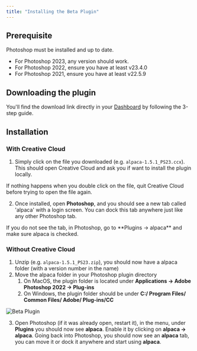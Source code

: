 ```yaml
---
title: "Installing the Beta Plugin"
---
```


## Prerequisite

Photoshop must be installed and up to date. 
- For Photoshop 2023, any version should work.
- For Photoshop 2022, ensure you have at least v23.4.0
- For Photoshop 2021, ensure you have at least v22.5.9

## Downloading the plugin

You'll find the download link directly in your
[Dashboard](https://accounts.getalpaca.io/sign-in?redirect_url=https%3A%2F%2Fwww.getalpaca.io%2Fdashboard) by following the 3-step guide.

## Installation

### With Creative Cloud

1. Simply click on the file you downloaded (e.g. `alpaca-1.5.1_PS23.ccx`). This should open
   Creative Cloud and ask you if want to install the plugin locally.

<Note>
  If nothing happens when you double click on the file, quit Creative Cloud
  before trying to open the file again.
</Note>

2. Once installed, open **Photoshop**, and you should see a new tab called
   'alpaca' with a login screen. You can dock this tab anywhere just like any
   other Photoshop tab.

<Note>
  If you do not see the tab, in Photoshop, go to **Plugins → alpaca** and make
  sure alpaca is checked.
</Note>

### Without Creative Cloud

1. Unzip (e.g. `alpaca-1.5.1_PS23.zip`), you should now have a alpaca folder (with a version number
   in the name)
2. Move the alpaca folder in your Photoshop plugin directory
   1. On MacOS, the plugin folder is located under **Applications → Adobe
      Photoshop 2022 → Plug-ins**
   2. On Windows, the plugin folder should be under **C:/ Program Files/ Common
      Files/ Adobe/ Plug-ins/CC**

![Beta Plugin](/images/installing-the-beta-plugin.png)
 
3. Open Photoshop (if it was already open, restart it), in the menu, under
   **Plugins** you should now see **alpaca**. Enable it by clicking on **alpaca
   → alpaca**. Going back into Photoshop, you should now see an **alpaca** tab,
   you can move it or dock it anywhere and start using **alpaca**.
